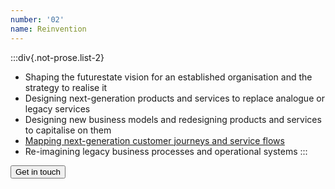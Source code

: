 ```yaml
---
number: '02'
name: Reinvention
---
```



:::div{.not-prose.list-2}

- Shaping the futurestate vision for an established organisation and the strategy to realise it
- Designing next-generation products and services to replace analogue or legacy services
- Designing new business models and redesigning products and services to capitalise on them
- [Mapping next-generation customer journeys and service flows](/experience-mapping)
- Re-imagining legacy business processes and operational systems
  :::

<Callout name="Need help moving forward?" theme="lime">
  <button
    type="button"
    class="open-dialog-contact inline-flex items-center text-3xl md:text-5xl"
  >
    Get in touch
    <Icon name="arrow/45/52" class="ml-1" />
  </button>
</Callout>
